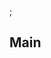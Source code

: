 
<Meta title="Foundation/Colors" />;

<h2>Main</h2>
<br />
<ColorPalette>
  <ColorItem
    title="Primary"
    colors={{
      Main: theme.palette.primary.main,
      Light: theme.palette.primary.light,
      ContrastText: theme.palette.primary.contrastText,
      ContainedHoverBackground: theme.palette.primary.containedHoverBackground,
    }}
  />
  <ColorItem
    title="Secondary"
    colors={{
      Main: theme.palette.secondary.main,
      Light: theme.palette.secondary.light,
      ContrastText: theme.palette.secondary.contrastText,
      ContainedHoverBackground:
        theme.palette.secondary.containedHoverBackground,
    }}
  />
  <ColorItem
    title="Text"
    colors={{
      Primary: theme.palette.text.primary,
      Secondary: theme.palette.text.secondary,
      Disabled: theme.palette.text.disabled,
    }}
  />
  <ColorItem
    title="Error"
    colors={{
      Main: theme.palette.error.main,
      Light: theme.palette.error.light,
      Dark: theme.palette.error.dark,
      ContainedHoverBackground: theme.palette.error.containedHoverBackground,
    }}
  />
  <ColorItem
    title="Success"
    colors={{
      Main: theme.palette.success.main,
      Light: theme.palette.success.light,
      Dark: theme.palette.success.dark,
      ContainedHoverBackground: theme.palette.success.containedHoverBackground,
    }}
  />
  <ColorItem
    title="Warning"
    colors={{
      Main: theme.palette.warning.main,
      Light: theme.palette.warning.light,
      Dark: theme.palette.warning.dark,
      ContainedHoverBackground: theme.palette.warning.containedHoverBackground,
    }}
  />
  <ColorItem
    title="Background"
    colors={{
      Paper: theme.palette.background.paper,
      PageHeader: theme.palette.background.pageHeader,
      Default: theme.palette.background.default,
    }}
  />
  <ColorItem
    title="Action"
    subtitle="Fill color for different components in various states"
    colors={{
      Active: theme.palette.action.active,
      focus: theme.palette.action.focus,
    }}
  />
  <ColorItem
    title="Action (Primary)"
    colors={{
      Hover: theme.palette.primaryAction.hover,
      Selected: theme.palette.primaryAction.selected,
    }}
  />
  <ColorItem
    title="Action (Disabled)"
    colors={{
      Disabled: theme.palette.action.disabled,
      DisabledBackground: theme.palette.action.disabledBackground,
    }}
  />
</ColorPalette>

